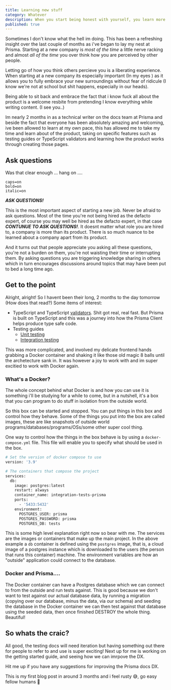 ```yaml
---
title: Learning new stuff
category: Whatever
description: When you start being honest with yourself, you learn more
published: true
---
```


Sometimes I don't know what the hell im doing. This has been a refreshing insight over the last couple of months as i've began to lay my nest at Prisma.
Starting at a new company is _most of the time_ a little nerve racking and almost _all of the time_ you over think how you are perceived by other people.

Letting go of how you think others percieve you is a liberating experience. When starting at a new company its especially important (In my eyes
) as it allows you to fully embrace your new surroundings without fear of ridicule (I know we're not at school but shit happens, especially in our heads).

Being able to sit back and embrace the fact that i know fuck all about the product is a welcome resbite from pretending I know everything while writing content. (I see you..)

Im nearly 2 months in as a technical writer on the docs team at Prisma and beside the fact that everyone has been absolutely amazing and welcoming, ive been allowed to learn at my own pace,
this has allowed me to take my time and learn about of the product, taking on specific features such as testing guides or TypeScript validators and learning how the product works through
creating those pages.

## Ask questions

Was that clear enough ... hang on ....

```terminal
caps=on
bold=on
italic=on
```

**_ASK QUESTIONS!_**

This is the most important aspect of starting a new job. Never be afraid to ask questions. Most of the time you're not being hired as the defacto expert, of course you may well be hired as the
defacto expert, in that case **_CONTUNUE TO ASK QUESTIONS!_**. It doesnt matter what role you are hired to, a company is more than its product. There is so much nuance to be learned about a company
apart from its product.

And it turns out that people appreciate you asking all these questions, you're not a burden on them, you're not waisting their time or interrupting them. By asking questions you are triggering knowledge sharing
in others which in turn encourages discussions around topics that may have been put to bed a long time ago.

## Get to the point

Alright, alright! So I havent been their long, 2 months to the day tomorrow (How does that read?) Some items of interest:
- TypeScript and TypeScript [validators](https://www.prisma.io/docs/concepts/components/prisma-client/advanced-type-safety). Shit got real, real fast. But Prisma is built on TypeScript and this was a journey into how the Prisma Client helps produce type safe code.
- Testing guides
    - [Unit testing](https://www.prisma.io/docs/guides/testing/unit-testing)
    - [Integration testing](https://www.prisma.io/docs/guides/testing/integration-testing)

This was more complicated, and involved my delicate frontend hands grabbing a Docker container and shaking it like those old magic 8 balls until the archetecture sank in. It was however
a joy to work with and im super excitied to work with Docker again.

### What's a Docker?

The whole concept behind what Docker is and how you can use it is something i'll be studying for a while to come, but in a nutshell, it's a box that you can program to do stuff in isolation from the outside world.

So this box can be started and stopped. You can put things in this box and control how they behave. Some of the things you put into the box are called images, these are like snapshots of outside world programs/databases/programs/OSs/some other super cool thing.

One way to control how the things in the box behave is by using a `docker-compose.yml` file. This file will enable you to specify what should be used in the box.

```bash
# Set the version of docker compose to use
version: '3.9'

# The containers that compose the project
services:
  db:
    image: postgres:latest
    restart: always
    container_name: integration-tests-prisma
    ports:
      - '5433:5432'
    environment:
      POSTGRES_USER: prisma
      POSTGRES_PASSWORD: prisma
      POSTGRES_DB: tests
```

This is some high level explanation right now so bear with me. The services are the images or containers that make up the main project. In the above example a `db` container is defined using the `postgres` image,
that is, a cloud image of a postgres instance which is downloaded to the users (the person that runs this container) machine. The environment variables are how an "outside" application could connect to the database.

### Docker and Prisma....

The Docker container can have a Postgres database which we can connect to from the outside and run tests against. This is good because we don't want to test against our actual database data, by running a migration
(copying over our database, minus the data, via our schema) and seeding the database in the Docker container we can then test against that database using the seeded data, then once finished DESTROY the whole thing. Beautiful!

## So whats the craic?

All good, the testing docs will need iteration but having something out there for people to refer to and use is super exciting! Next up for me is working on the getting started guide, and seeing how we can imrpove the DX.

Hit me up if you have any suggestions for improving the Prisma docs DX.

This is my first blog post in around 3 months and i feel rusty 😅, go easy fellow humans 🥸
